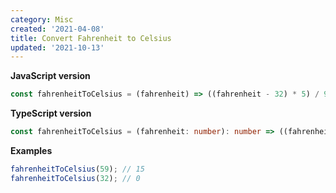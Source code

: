```yaml
---
category: Misc
created: '2021-04-08'
title: Convert Fahrenheit to Celsius
updated: '2021-10-13'
---
```


**JavaScript version**

```js fahrenheitToCelsius.js
const fahrenheitToCelsius = (fahrenheit) => ((fahrenheit - 32) * 5) / 9;
```

**TypeScript version**

```ts fahrenheitToCelsius.ts
const fahrenheitToCelsius = (fahrenheit: number): number => ((fahrenheit - 32) * 5) / 9;
```

**Examples**

```js examples.js
fahrenheitToCelsius(59); // 15
fahrenheitToCelsius(32); // 0
```
